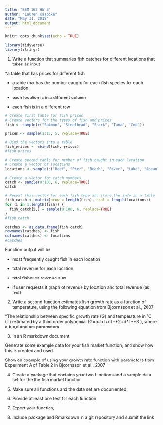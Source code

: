 ```yaml
---
title: "ESM 262 HW 3"
author: "Lauren Kaapcke"
date: "May 31, 2018"
output: html_document
---
```


```r
knitr::opts_chunk$set(echo = TRUE)
```

```r

library(tidyverse)
library(stringr)

```

1. Write a function that summaries fish catches for different locations that takes as input

*a table that has prices for different fish

* a table that has the number caught for each fish species for each location

* each location is in a different column

* each fish is in a different row 

```r

# Create first table for fish prices
# Create vectors for the types of fish and prices
fish <- sample(c("Salmon", "Steelhead", "Shark", "Tuna", "Cod"))

prices <- sample(1:15, 5, replace=TRUE)

# Bind the vectors into a table
fish_prices <- cbind(fish, prices)
#fish_prices

# Create second table for number of fish caught in each location
# Create a vector of locations
locations <- sample(c("Reef", "Pier", "Beach", "River", "Lake", "Ocean"))

# Create a vector for catch numbers
catch <- sample(0:100, 6, replace=TRUE)
catch

# Repeat this vector for each fish type and store the info in a table
fish_catch <- matrix(nrow = length(fish), ncol = length(locations))
for (i in 1:length(fish)) {
  fish_catch[i,] = sample(0:100, 6, replace=TRUE)
}
#fish_catch

catches <- as.data.frame(fish_catch)
rownames(catches) <- fish
colnames(catches) <- locations
#catches

```



Function output will be

* most frequently caught fish in each location

* total revenue for each location

* total fisheries revenue sum

* if user requests it graph of revenue by location and total revenue (as text)



2. Write a second function estimates fish growth rate as a function of temperature, using the following equation from Bjoornsson et al., 2007

"The relationship between specific growth rate (G) and temperature in °C (T) estimated by a third order polynomial (G=a+bT+cT**2+d*T**3 ), where a,b,c,d and are parameters

3.  In an R markdown document

Generate some example data for your fish market function; and show how this is created and used 

Show an example of using your growth rate function with parameters from Experiment A of Table 2 in Bjoornsson et al., 2007

4. Create a package that contains your two functions and a sample data set for the the fish market function

5. Make sure all functions and the data set are documented

6. Provide at least one test for each function

7.  Export your function, 

8.  Include package and Rmarkdown in a git repository and submit the link 